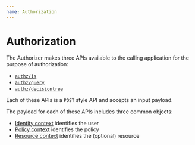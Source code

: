 ```yaml
---
name: Authorization
---
```


# Authorization

The Authorizer makes three APIs available to the calling application for the purpose of 
authorization:
* [`authz/is`](/authorizer-guide/is)
* [`authz/query`](/authorizer-guide/query)
* [`authz/decisiontree`](/authorizer-guide/decisiontree)

Each of these APIs is a `POST` style API and accepts an input payload.

The payload for each of these APIs includes three common objects: 
* [Identity context](/authorizer-guide/identity-context) identifies the user  
* [Policy context](/authorizer-guide/policy-context) identifies the policy  
* [Resource context](/authorizer-guide/resource-context) identifies the (optional) resource 
